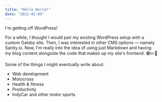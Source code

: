 ```yaml
---
title: "Hello World!"
date: "2021-01-05"
---
```


I'm getting off WordPress!

For a while, I thought I would pair my existing WordPress setup with a custom Gatsby site. Then, I was interested in other CMS options — namely Sanity.io. Now, I'm really into the idea of using just Markdown and having my blog content alongside the code that makes up my site's frontend. 🟣✏️🤩

Some of the things I might eventually write about:

- Web development
- Motocross
- Health & fitness
- Productivity
- IndyCar and other motor sports
